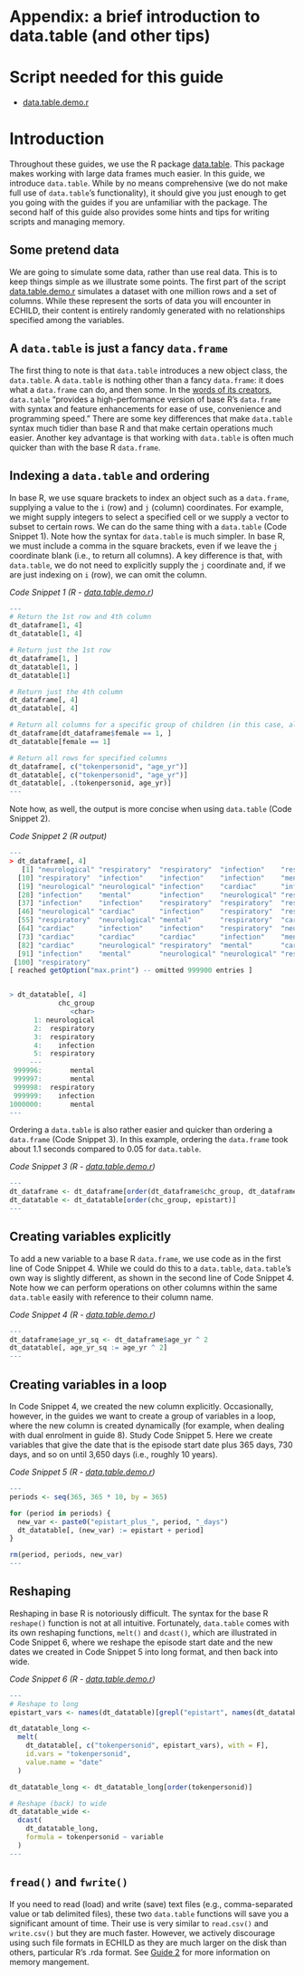 # Appendix: a brief introduction to data.table (and other tips) {.unnumbered}

# Script needed for this guide

* [data.table.demo.r](scripts/data.table.demo.r)

# Introduction

Throughout these guides, we use the R package [data.table](https://cran.r-project.org/web/packages/data.table/index.html){target="_blank"}. This package makes working with large data frames much easier. In this guide, we introduce `data.table`. While by no means comprehensive (we do not make full use of `data.table`’s functionality), it should give you just enough to get you going with the guides if you are unfamiliar with the package. The second half of this guide also provides some hints and tips for writing scripts and managing memory.

## Some pretend data

We are going to simulate some data, rather than use real data. This is to keep things simple as we illustrate some points. The first part of the script [data.table.demo.r](scripts/data.table.demo.r) simulates a dataset with one million rows and a set of columns. While these represent the sorts of data you will encounter in ECHILD, their content is entirely randomly generated with no relationships specified among the variables.

## A `data.table` is just a fancy `data.frame`

The first thing to note is that `data.table` introduces a new object class, the `data.table`. A `data.table` is nothing other than a fancy `data.frame`: it does what a `data.frame` can do, and then some. In the [words of its creators](https://rdatatable.gitlab.io/data.table/){target="_blank"}, `data.table` "provides a high-performance version of base R's `data.frame` with syntax and feature enhancements for ease of use, convenience and programming speed." There are some key differences that make `data.table` syntax much tidier than base R and that make certain operations much easier. Another key advantage is that working with `data.table` is often much quicker than with the base R `data.frame`.

## Indexing a `data.table` and ordering

In base R, we use square brackets to index an object such as a `data.frame`, supplying a value to the `i` (row) and `j` (column) coordinates. For example, we might supply integers to select a specified cell or we supply a vector to subset to certain rows. We can do the same thing with a `data.table` (Code Snippet 1). Note how the syntax for `data.table` is much simpler. In base R, we must include a comma in the square brackets, even if we leave the `j` coordinate blank (i.e., to return all columns). A key difference is that, with `data.table`, we do not need to explicitly supply the `j` coordinate and, if we are just indexing on `i` (row), we can omit the column.

*Code Snippet 1 (R - [data.table.demo.r](scripts/data.table.demo.r))*
``` r
---
# Return the 1st row and 4th column
dt_dataframe[1, 4]
dt_datatable[1, 4]

# Return just the 1st row
dt_dataframe[1, ]
dt_datatable[1, ]
dt_datatable[1]

# Return just the 4th column
dt_dataframe[, 4]
dt_datatable[, 4]

# Return all columns for a specific group of children (in this case, all girls)
dt_dataframe[dt_dataframe$female == 1, ]
dt_datatable[female == 1]

# Return all rows for specified columns
dt_dataframe[, c("tokenpersonid", "age_yr")]
dt_datatable[, c("tokenpersonid", "age_yr")]
dt_datatable[, .(tokenpersonid, age_yr)]
---
```

Note how, as well, the output is more concise when using `data.table` (Code Snippet 2).

*Code Snippet 2 (R output)*
``` r
---
> dt_dataframe[, 4]
   [1] "neurological" "respiratory"  "respiratory"  "infection"    "respiratory"  "infection"    "infection"    "neurological" "mental"      
  [10] "respiratory"  "infection"    "infection"    "infection"    "mental"       "respiratory"  "infection"    "infection"    "infection"   
  [19] "neurological" "neurological" "infection"    "cardiac"      "infection"    "infection"    "respiratory"  "respiratory"  "cardiac"     
  [28] "infection"    "mental"       "infection"    "neurological" "respiratory"  "infection"    "infection"    "infection"    "mental"      
  [37] "infection"    "infection"    "respiratory"  "respiratory"  "respiratory"  "neurological" "mental"       "cardiac"      "mental"      
  [46] "neurological" "cardiac"      "infection"    "respiratory"  "respiratory"  "infection"    "neurological" "mental"       "neurological"
  [55] "respiratory"  "neurological" "mental"       "respiratory"  "cardiac"      "cardiac"      "neurological" "cardiac"      "mental"      
  [64] "cardiac"      "infection"    "infection"    "respiratory"  "neurological" "infection"    "cardiac"      "respiratory"  "mental"      
  [73] "cardiac"      "cardiac"      "cardiac"      "infection"    "mental"       "mental"       "respiratory"  "cardiac"      "neurological"
  [82] "cardiac"      "neurological" "respiratory"  "mental"       "cardiac"      "neurological" "infection"    "infection"    "mental"      
  [91] "infection"    "mental"       "neurological" "neurological" "respiratory"  "infection"    "cardiac"      "mental"       "neurological"
 [100] "respiratory"
[ reached getOption("max.print") -- omitted 999900 entries ]


> dt_datatable[, 4]
            chc_group
               <char>
      1: neurological
      2:  respiratory
      3:  respiratory
      4:    infection
      5:  respiratory
     ---             
 999996:       mental
 999997:       mental
 999998:  respiratory
 999999:    infection
1000000:       mental
---
```

Ordering a `data.table` is also rather easier and quicker than ordering a `data.frame` (Code Snippet 3). In this example, ordering the `data.frame` took about 1.1 seconds compared to 0.05 for `data.table`.

*Code Snippet 3 (R - [data.table.demo.r](scripts/data.table.demo.r))*
``` r
---
dt_dataframe <- dt_dataframe[order(dt_dataframe$chc_group, dt_dataframe$epistart), ]
dt_datatable <- dt_datatable[order(chc_group, epistart)]
---
```

## Creating variables explicitly

To add a new variable to a base R `data.frame`, we use code as in the first line of Code Snippet 4. While we could do this to a `data.table`, `data.table`’s own way is slightly different, as shown in the second line of Code Snippet 4. Note how we can perform operations on other columns within the same `data.table` easily with reference to their column name. 

*Code Snippet 4 (R - [data.table.demo.r](scripts/data.table.demo.r))*
``` r
---
dt_dataframe$age_yr_sq <- dt_dataframe$age_yr ^ 2
dt_datatable[, age_yr_sq := age_yr ^ 2]
---
```

## Creating variables in a loop

In Code Snippet 4, we created the new column explicitly. Occasionally, however, in the guides we want to create a group of variables in a loop, where the new column is created dynamically (for example, when dealing with dual enrolment in guide 8). Study Code Snippet 5. Here we create variables that give the date that is the episode start date plus 365 days, 730 days, and so on until 3,650 days (i.e., roughly 10 years).

*Code Snippet 5 (R - [data.table.demo.r](scripts/data.table.demo.r))*
``` r
---
periods <- seq(365, 365 * 10, by = 365)

for (period in periods) {
  new_var <- paste0("epistart_plus_", period, "_days")
  dt_datatable[, (new_var) := epistart + period]
}

rm(period, periods, new_var)
---
```

## Reshaping

Reshaping in base R is notoriously difficult. The syntax for the base R `reshape()` function is not at all intuitive. Fortunately, `data.table` comes with its own reshaping functions, `melt()` and `dcast()`, which are illustrated in Code Snippet 6, where we reshape the episode start date and the new dates we created in Code Snippet 5 into long format, and then back into wide.

*Code Snippet 6 (R - [data.table.demo.r](scripts/data.table.demo.r))*
``` r
---
# Reshape to long
epistart_vars <- names(dt_datatable)[grepl("epistart", names(dt_datatable))]

dt_datatable_long <-
  melt(
    dt_datatable[, c("tokenpersonid", epistart_vars), with = F],
    id.vars = "tokenpersonid",
    value.name = "date"
  )

dt_datatable_long <- dt_datatable_long[order(tokenpersonid)]

# Reshape (back) to wide
dt_datatable_wide <-
  dcast(
    dt_datatable_long,
    formula = tokenpersonid ~ variable
  )
---
```

## `fread()` and `fwrite()`

If you need to read (load) and write (save) text files (e.g., comma-separated value or tab delimited files), these two `data.table` functions will save you a significant amount of time. Their use is very similar to `read.csv()` and `write.csv()` but they are much faster. However, we actively discourage using such file formats in ECHILD as they are much larger on the disk than others, particular R’s .rda format. See [Guide 2](guide02_mgmt.qmd) for more information on memory mangement.
